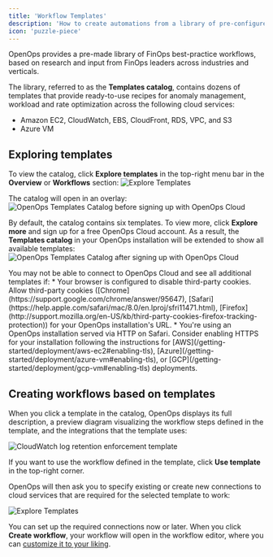 ```yaml
---
title: 'Workflow Templates'
description: 'How to create automations from a library of pre-configured workflow templates'
icon: 'puzzle-piece'
---
```


OpenOps provides a pre-made library of FinOps best-practice workflows, based on research and input from FinOps leaders across industries and verticals.

The library, referred to as the **Templates catalog**, contains dozens of templates that provide ready-to-use recipes for anomaly management, workload and rate optimization across the following cloud services:
* Amazon EC2, CloudWatch, EBS, CloudFront, RDS, VPC, and S3
* Azure VM

## Exploring templates

To view the catalog, click **Explore templates** in the top-right menu bar in the **Overview** or **Workflows** section:
![Explore Templates](/images/explore-templates.png)

The catalog will open in an overlay:
![OpenOps Templates Catalog before signing up with OpenOps Cloud](/images/templates-catalog.png)

By default, the catalog contains six templates. To view more, click **Explore more** and sign up for a free OpenOps Cloud account. As a result, the **Templates catalog** in your OpenOps installation will be extended to show all available templates:
![OpenOps Templates Catalog after signing up with OpenOps Cloud](/images/templates-catalog-all-templates.png)

<Note>
You may not be able to connect to OpenOps Cloud and see all additional templates if:
* Your browser is configured to disable third-party cookies. Allow third-party cookies ([Chrome](https://support.google.com/chrome/answer/95647), [Safari](https://help.apple.com/safari/mac/8.0/en.lproj/sfri11471.html), [Firefox](http://support.mozilla.org/en-US/kb/third-party-cookies-firefox-tracking-protection)) for your OpenOps installation's URL.
* You're using an OpenOps installation served via HTTP on Safari. Consider enabling HTTPS for your installation following the instructions for [AWS](/getting-started/deployment/aws-ec2#enabling-tls), [Azure](/getting-started/deployment/azure-vm#enabling-tls), or [GCP](/getting-started/deployment/gcp-vm#enabling-tls) deployments.
</Note>

## Creating workflows based on templates

When you click a template in the catalog, OpenOps displays its full description, a preview diagram visualizing the workflow steps defined in the template, and the integrations that the template uses:

![CloudWatch log retention enforcement template](/images/template-log-retention.png)

If you want to use the workflow defined in the template, click **Use template** in the top-right corner.

OpenOps will then ask you to specify existing or create new connections to cloud services that are required for the selected template to work:

![Explore Templates](/images/template-connections.png)

You can set up the required connections now or later. When you click **Create workflow**, your workflow will open in the workflow editor, where you can [customize it to your liking](/workflow-management/building-workflows).
